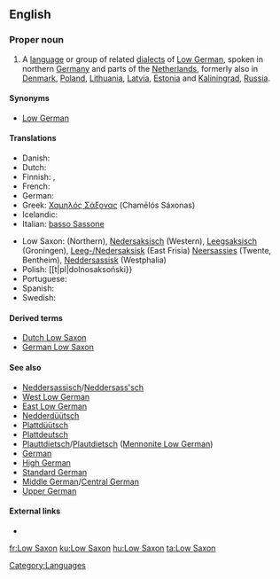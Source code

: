 {{interwiktionary|code=nds}}
==English==
{{wikipedia}}

===Proper noun===
{{en-proper noun|sg=[[low|Low]] [[Saxon]]}}

# A [[language]] or group of related [[dialects]] of [[Low German]], spoken in northern [[Germany]] and parts of the [[Netherlands]], formerly also in [[Denmark]], [[Poland]], [[Lithuania]], [[Latvia]], [[Estonia]] and [[Kaliningrad]], [[Russia]].

====Synonyms====
* [[Low German]]

====Translations====
{{trans-top|language or language group}}
* Danish: {{t|da|Nedersaksisk}}
* Dutch: {{t+|nl|Nedersaksisch|n}}
* Finnish: {{t+|fi|alasaksa}}, {{t+|fi|alasaksi}}
* French: {{t|fr|Bas Saxon}}
* German: {{t+|de|Niedersächsisch}}
* Greek: [[Χαμηλός Σάξονας]] (Chamēlós Sáxonas)
* Icelandic: {{t|is|niðursaxneska}}
* Italian: [[basso Sassone]]
{{trans-mid}}
* Low Saxon: {{t|nds|Neddersassisch|n|xs=Low Saxon}} (Northern), [[Nedersaksisch]] (Western), [[Leegsaksisch]] (Groningen), [[Leegsaksisk|Leeg-/]][[Nedersaksisk]] (East Frisia) [[Neersassies]] (Twente, Bentheim), [[Neddersassisk]] (Westphalia)
* Polish: [[t|pl|dolnosaksoński}}
* Portuguese: {{t+|pt|baixo saxão}}
* Spanish: {{t+|es|bajo sajón}}
* Swedish: {{t-|sv|Lågsachsiska}}
{{trans-bottom}}

====Derived terms====
* [[Dutch Low Saxon]]
* [[German Low Saxon]]

====See also====
* [[Neddersassisch]]/[[Neddersass'sch]]
* [[West Low German]]
* [[East Low German]]
* [[Nedderdüütsch]]
* [[Plattdüütsch]]
* [[Plattdeutsch]]
* [[Plauttdietsch]]/[[Plautdietsch]] ([[Mennonite Low German]])
* [[German]]
* [[High German]]
* [[Standard German]]
* [[Middle German]]/[[Central German]]
* [[Upper German]]

====External links====
* {{ethnologue|code=nds}}

[[Category:Languages]]

[[fr:Low Saxon]]
[[ku:Low Saxon]]
[[hu:Low Saxon]]
[[ta:Low Saxon]]